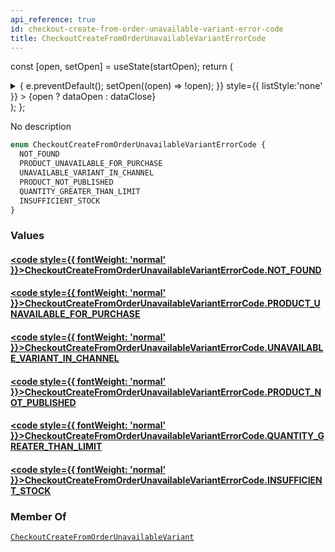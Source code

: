 ```yaml
---
api_reference: true
id: checkout-create-from-order-unavailable-variant-error-code
title: CheckoutCreateFromOrderUnavailableVariantErrorCode
---
```






const [open, setOpen] = useState(startOpen);
return (
<details {...(open ? { open: true } : {})} className="details" style={{ border:'none', boxShadow:'none', background:'var(--ifm-background-color)' }}>
<summary
onClick={(e) => {
e.preventDefault();
setOpen((open) => !open);
}}
style={{ listStyle:'none' }} >
{open ? dataOpen : dataClose}
</summary>
{open && children}
</details>
);
};

No description

```graphql
enum CheckoutCreateFromOrderUnavailableVariantErrorCode {
  NOT_FOUND
  PRODUCT_UNAVAILABLE_FOR_PURCHASE
  UNAVAILABLE_VARIANT_IN_CHANNEL
  PRODUCT_NOT_PUBLISHED
  QUANTITY_GREATER_THAN_LIMIT
  INSUFFICIENT_STOCK
}
```

### Values

#### [<code style={{ fontWeight: 'normal' }}>CheckoutCreateFromOrderUnavailableVariantErrorCode.<b>NOT_FOUND</b></code>](#)

#### [<code style={{ fontWeight: 'normal' }}>CheckoutCreateFromOrderUnavailableVariantErrorCode.<b>PRODUCT_UNAVAILABLE_FOR_PURCHASE</b></code>](#)

#### [<code style={{ fontWeight: 'normal' }}>CheckoutCreateFromOrderUnavailableVariantErrorCode.<b>UNAVAILABLE_VARIANT_IN_CHANNEL</b></code>](#)

#### [<code style={{ fontWeight: 'normal' }}>CheckoutCreateFromOrderUnavailableVariantErrorCode.<b>PRODUCT_NOT_PUBLISHED</b></code>](#)

#### [<code style={{ fontWeight: 'normal' }}>CheckoutCreateFromOrderUnavailableVariantErrorCode.<b>QUANTITY_GREATER_THAN_LIMIT</b></code>](#)

#### [<code style={{ fontWeight: 'normal' }}>CheckoutCreateFromOrderUnavailableVariantErrorCode.<b>INSUFFICIENT_STOCK</b></code>](#)

### Member Of

[`CheckoutCreateFromOrderUnavailableVariant`](../../../api-reference/checkout/objects/checkout-create-from-order-unavailable-variant.mdx) <Badge class="badge badge--secondary" text="object"/>
